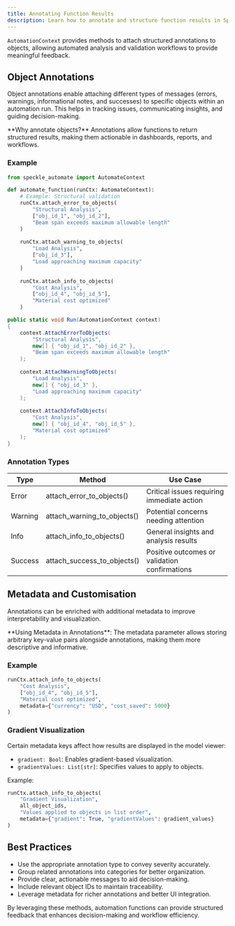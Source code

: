```yaml
---
title: Annotating Function Results
description: Learn how to annotate and structure function results in Speckle Automate
---
```




`AutomationContext` provides methods to attach structured annotations to objects, allowing automated analysis and validation workflows to provide meaningful feedback.

## Object Annotations

Object annotations enable attaching different types of messages (errors, warnings, informational notes, and successes) to specific objects within an automation run. This helps in tracking issues, communicating insights, and guiding decision-making.

<Tip>
**Why annotate objects?** Annotations allow functions to return structured results, making them actionable in dashboards, reports, and workflows.
</Tip>

### Example

```python
from speckle_automate import AutomateContext

def automate_function(runCtx: AutomateContext):
    # Example: Structural validation
    runCtx.attach_error_to_objects(
        "Structural Analysis",
        ["obj_id_1", "obj_id_2"],
        "Beam span exceeds maximum allowable length"
    )
    
    runCtx.attach_warning_to_objects(
        "Load Analysis",
        ["obj_id_3"],
        "Load approaching maximum capacity"
    )
    
    runCtx.attach_info_to_objects(
        "Cost Analysis",
        ["obj_id_4", "obj_id_5"],
        "Material cost optimized"
    )
```

```csharp
public static void Run(AutomationContext context)
{
    context.AttachErrorToObjects(
        "Structural Analysis",
        new[] { "obj_id_1", "obj_id_2" },
        "Beam span exceeds maximum allowable length"
    );
    
    context.AttachWarningToObjects(
        "Load Analysis",
        new[] { "obj_id_3" },
        "Load approaching maximum capacity"
    );
    
    context.AttachInfoToObjects(
        "Cost Analysis",
        new[] { "obj_id_4", "obj_id_5" },
        "Material cost optimized"
    );
}
```

### Annotation Types

| Type    | Method                      | Use Case                                      |
|---------|-----------------------------|-----------------------------------------------|
| Error   | attach_error_to_objects()   | Critical issues requiring immediate action    |
| Warning | attach_warning_to_objects() | Potential concerns needing attention          |
| Info    | attach_info_to_objects()    | General insights and analysis results         |
| Success | attach_success_to_objects() | Positive outcomes or validation confirmations |

## Metadata and Customisation

Annotations can be enriched with additional metadata to improve interpretability and visualization.

<Tip>
**Using Metadata in Annotations**: The metadata parameter allows storing arbitrary key-value pairs alongside annotations, making them more descriptive and informative.
</Tip>

### Example

```python
runCtx.attach_info_to_objects(
    "Cost Analysis",
    ["obj_id_4", "obj_id_5"],
    "Material cost optimized",
    metadata={"currency": "USD", "cost_saved": 5000}
)
```

### Gradient Visualization

Certain metadata keys affect how results are displayed in the model viewer:

- `gradient: Bool`: Enables gradient-based visualization.
- `gradientValues: List[str]`: Specifies values to apply to objects.

Example:

```python
runCtx.attach_info_to_objects(
    "Gradient Visualization",
    all_object_ids,
    "Values applied to objects in list order",
    metadata={"gradient": True, "gradientValues": gradient_values}
)
```

## Best Practices

- Use the appropriate annotation type to convey severity accurately.
- Group related annotations into categories for better organization.
- Provide clear, actionable messages to aid decision-making.
- Include relevant object IDs to maintain traceability.
- Leverage metadata for richer annotations and better UI integration.

By leveraging these methods, automation functions can provide structured feedback that enhances decision-making and workflow efficiency. 